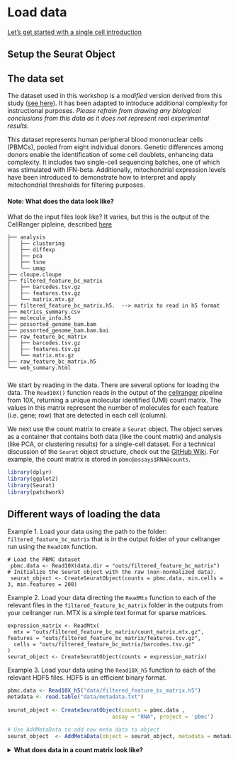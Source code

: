 

# Load data {#load}

[Let's get started with a single cell introduction](https://docs.google.com/presentation/d/1yKxSWL_sYto-alC-1BXIk1WbSnIGxnky/edit#slide=id.p1)

## Setup the Seurat Object

## The data set

The dataset used in this workshop is a *modified* version derived from this study ([see here](https://pubmed.ncbi.nlm.nih.gov/29227470/)). It has been adapted to introduce additional complexity for instructional purposes. *Please refrain from drawing any biological conclusions from this data as it does not represent real experimental results*.

This dataset represents human peripheral blood mononuclear cells (PBMCs), pooled from eight individual donors. Genetic differences among donors enable the identification of some cell doublets, enhancing data complexity. It includes two single-cell sequencing batches, one of which was stimulated with IFN-beta. Additionally, mitochondrial expression levels have been introduced to demonstrate how to interpret and apply mitochondrial thresholds for filtering purposes.




#### Note: What does the data look like? { - .challenge}

What do the input files look like? It varies, but this is the output of the CellRanger pipleine, described [here](https://support.10xgenomics.com/single-cell-gene-expression/software/pipelines/latest/output/gex-outputs)

```
├── analysis
│   ├── clustering
│   ├── diffexp
│   ├── pca
│   ├── tsne
│   └── umap
├── cloupe.cloupe
├── filtered_feature_bc_matrix
│   ├── barcodes.tsv.gz
│   ├── features.tsv.gz
│   └── matrix.mtx.gz
├── filtered_feature_bc_matrix.h5.  --> matrix to read in h5 format
├── metrics_summary.csv
├── molecule_info.h5
├── possorted_genome_bam.bam
├── possorted_genome_bam.bam.bai
├── raw_feature_bc_matrix
│   ├── barcodes.tsv.gz
│   ├── features.tsv.gz
│   └── matrix.mtx.gz
├── raw_feature_bc_matrix.h5 
└── web_summary.html
```

### { - }



We start by reading in the data. There are several options for loading the data. The `Read10X()` function reads in the output of the [cellranger](https://support.10xgenomics.com/single-cell-gene-expression/software/pipelines/latest/what-is-cell-ranger) pipeline from 10X, returning a unique molecular identified (UMI) count matrix. The values in this matrix represent the number of molecules for each feature (i.e. gene; row) that are detected in each cell (column).


We next use the count matrix to create a `Seurat` object. The object serves as a container that contains both data (like the count matrix) and analysis (like PCA, or clustering results) for a single-cell dataset. For a technical discussion of the `Seurat` object structure, check out the [GitHub Wiki](https://github.com/satijalab/seurat/wiki). For example, the count matrix is stored in `pbmc@assays$RNA@counts`.

```r
library(dplyr)
library(ggplot2)
library(Seurat)
library(patchwork)
```

## Different ways of loading the data

Example 1. Load your data using the path to the folder: ```filtered_feature_bc_matrix``` that is in the output folder of your cellranger run using the ```Read10X``` function.

```{}
# Load the PBMC dataset
 pbmc.data <- Read10X(data.dir = "outs/filtered_feature_bc_matrix")
# Initialize the Seurat object with the raw (non-normalized data).
 seurat_object <- CreateSeuratObject(counts = pbmc.data, min.cells = 3, min.features = 200)
```

Example 2. Load your data directing the ```ReadMtx``` function to each of the relevant files in the ```filtered_feature_bc_matrix``` folder in the outputs from your cellranger run. MTX is a simple text format for sparse matrices.

```{}
expression_matrix <- ReadMtx(
  mtx = "outs/filtered_feature_bc_matrix/count_matrix.mtx.gz", features = "outs/filtered_feature_bc_matrix/features.tsv.gz",
  cells = "outs/filtered_feature_bc_matrix/barcodes.tsv.gz"
)
seurat_object <- CreateSeuratObject(counts = expression_matrix)
```


Example 3. Load your data using the ```Read10X_h5``` function to each of the relevant HDF5 files. HDF5 is an efficient binary format.


```r
pbmc.data <- Read10X_h5("data/filtered_feature_bc_matrix.h5")
metadata <- read.table("data/metadata.txt")
  
seurat_object <- CreateSeuratObject(counts = pbmc.data ,
                                 assay = "RNA", project = 'pbmc')

# Use AddMetaData to add new meta data to object
seurat_object  <- AddMetaData(object = seurat_object, metadata = metadata)
```



<details>
  <summary>**What does data in a count matrix look like?**</summary>

```r
# Lets examine a few genes in the first thirty cells
pbmc.data[c("CD3D","TCL1A","MS4A1"), 1:30]
```

The `.` values in the matrix represent 0s (no molecules detected). Since most values in an scRNA-seq matrix are 0,  Seurat uses a sparse-matrix representation whenever possible. This results in significant memory and speed savings for Drop-seq/inDrop/10x data.

```r
dense.size <- object.size(as.matrix(pbmc.data))
dense.size
sparse.size <- object.size(pbmc.data)
sparse.size
dense.size / sparse.size
```

</details>




